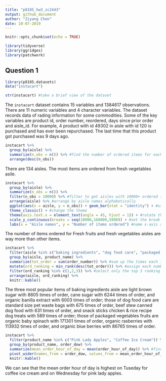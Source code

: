 ```yaml
---
title: "p8105_hw3_zc2443"
output: github_document
author: "Ziyang Chen"
date: 10-07-2019
---
```


```r
knitr::opts_chunk$set(echo = TRUE)

library(tidyverse)
library(ggridges)
library(patchwork)
```

## Question 1
```r
library(p8105.datasets)
data("instacart")

str(instacart) #take a brief view of the dataset
```

The `instacart` dataset contains 15 variables and 1384617 observations. There are 11 numeric variables and 4 character variables. The dataset records data of rading information for some commodities. Some of the key variables are product id, order number, reordered, days since prior order and aisle_id. For example, 4 product with id 49302 in aisle with id 120 is purchased and has ever been repurchased. The last time that this product got purchased was 9 days ago.

```r
instacart %>% 
  group_by(aisle) %>% 
  summarize(n_obs = n()) %>% #find the number of ordered items for each aisle
  arrange(desc(n_obs)) 
```
There are 134 aisles. The most items are ordered from fresh vegetables asile.

```r
instacart %>% 
  group_by(aisle) %>% 
  summarize(n_obs = n()) %>% 
  filter(n_obs > 10000) %>% #filter to get aisles with 10000+ ordered items
  arrange(aisle) %>% #arrange by aisle names alphabetically
  ggplot(aes(x = aisle, y = n_obs)) + geom_bar(stat = "identity") + #use bar plot
  theme_classic() + #change the theme
  theme(axis.text.x = element_text(angle = 45, hjust = 1)) + #rotate the labels of x-axis to 45 degrees
  scale_y_continuous(breaks = seq(10000,160000,5000)) + #set the break points on y-axis
  labs(x = "Aisle names", y = "Number of items ordered") #name x-axis and y-axis
```
The number of items ordered for Fresh fruits and fresh vegetables aisles are way more than other items.

```r
instacart %>% 
  filter(aisle %in% c("baking ingredients", "dog food care", "packaged vegetables fruits")) %>% 
  group_by(aisle, product_name) %>% 
  summarize(tot_order = sum(order_number)) %>% #sum up the times each item is ordered
  mutate(ord_ranking = min_rank(desc(tot_order))) %>% #assign each number of times each item is ordered a rank under grouping
  filter(ord_ranking %in% c(1,2,3)) %>% #select only the top 3 ranking
  arrange(aisle, ord_ranking) %>% 
  knitr::kable()
```

The three most popular items of baking ingredients aisle are light brown sugar with 8605 times of order, cane sugar with 6244 times of order, and organic banilla extract with 6003 times of order; those of dog food care are standard size pet waste bags with 675 times of order, beef stew canned dog food with 631 times of order, and snack sticks chicken & rice recipe dog treats with 589 times of order; those of packaged vegetables fruits are organic baby spinach with 171301 times of order, organic rasberries with 113932 times of order, and organic blue berries with 86765 times of order.

```r
instacart %>% 
  filter(product_name %in% c("Pink Lady Apples", "Coffee Ice Cream")) %>% #filter the dataset
  group_by(product_name, order_dow) %>% 
  summarize(mean_order_hour_of_day = mean(order_hour_of_day)) %>% #find the mean of order hour of day under grouping
  pivot_wider(names_from = order_dow, values_from = mean_order_hour_of_day) %>% #untidy the dataset to generate a 2x7 table
  knitr::kable()
```

We can see that the mean order hour of day is highest on Tuseday for coffee ice cream and on Wednesday for pink lady apples.
